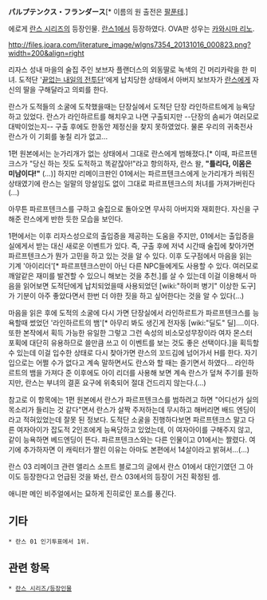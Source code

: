 '''パルプテンクス・フランダース'''[* 이름의 원 출전은 [[팔푼테]].]

에로게 [[란스 시리즈]]의 등장인물. [[란스1]]에서 등장하였다. OVA판 성우는 [[카와시마 리노]].

http://files.joara.com/literature_image/wlgns7354_20131016_000823.png?width=200&align=right

리자스 성내 마을의 술집 주인 보브자 플랜더스의 외동딸로 녹색의 긴 머리카락을 한 미녀. 도적단 '[[끝없는 내일의 전투단]]'에게 납치당한 상태에서 아버지 보브자가 [[란스]]에게 자신의 딸을 구해달라고 의뢰를 한다.

란스가 도적들의 소굴에 도착했을때는 단장실에서 도적단 단장 라인하르트에게 능욕당하고 있었다. 란스가 라인하르트를 해치우고 나면 구출되지만 --단장의 솜씨가 여러모로 대박이었는지-- 구출 후에도 한동안 제정신을 찾지 못하였었다. 물론 우리의 귀축전사 란스가 이 기회를 놓칠 리가 없고...

1편 원본에서는 눈가리개가 없는 상태에서 그대로 란스에게 범해졌다.[* 이때, 파르프텐크스가 "당신 하는 짓도 도적하고 똑같잖아!"라고 항의하자, 란스 왈, '''"틀리다, 이몸은 미남이다!"''' (...)] 하지만 리메이크판인 01에서는 파르프텐크스에게 눈가리개가 씌워진 상태였기에 란스는 일말의 망설임도 없이 그대로 파르프텐크스의 처녀를 가져가버린다(...)

아무튼 파르프텐크스를 구하고 술집으로 돌아오면 무사히 아버지와 재회한다. 자신을 구해준 란스에게 반한 듯한 모습을 보인다.

1편에서는 이후 리자스성으로의 출입증을 제공하는 도움을 주지만, 01에서는 출입증을 실에게서 받는 대신 새로운 이벤트가 있다. 즉, 구출 후에 저녁 시간때 술집에 찾아가면 파르프텐크스가 뭔가 고민을 하고 있는 것을 알 수 있다. 이후 도구점에서 마음을 읽는 기계 '아이리더'[* 파르프텐크스만이 아닌 다른 NPC들에게도 사용할 수 있다. 여러모로 깨알같은 재미를 발견할 수 있으니 해보는 것을 추천.]를 살 수 있는데 이걸 이용해서 마음을 읽어보면 도적단에게 납치되었을때 사용되었던 [wiki:"하이퍼 병기" 이상한 도구]가 기분이 아주 좋았다면서 한번 더 야한 짓을 하고 싶어한다는 것을 알 수 있다(...)

마음을 읽은 후에 도적의 소굴에 다시 가면 단장실에서 라인하르트가 파르프텐크스를 능욕할때 썼었던 '라인하르트의 뱀'[* 아무리 봐도 생긴게 전자동 [wiki:"딜도" 딜]....이다. 또한 본작에서 획득 가능한 유일한 그렇고 그런 속성의 비소모성무장이라 여자 몬스터 포획에 대단히 유용하므로 쓸만큼 쓰고 이 이벤트를 보는 것도 좋은 선택이다.]을 획득할 수 있는데 이걸 입수한 상태로 다시 찾아가면 란스의 꼬드김에 넘어가서 H를 한다. 자기 입으로는 어쩔 수가 없다고 계속 말하면서도 란스와 할 때는 즐기면서 하였다... 라인하르트의 뱀을 가져다 준 이후에도 아이 리더를 사용해 보면 계속 란스가 덮쳐 주기를 원하지만, 란스는 부녀의 결혼 요구에 위축되어 절대 건드리지 않는다.(...)

참고로 이 항목에는 1편 원본에서 란스가 파르프텐크스를 범하려고 하면 "어디선가 실의 목소리가 들리는 것 같다"면서 란스가 살짝 주저하는데 무시하고 해버리면 배드 엔딩이라고 적혀있었는데 잘못 된 정보다. 도적단 소굴을 진행하다보면 파르프텐크스 말고 다른 여자아이가 잡도적 2인조에게 능욕당하고 있었는데, 이 여자아이를 구해주지 않고, 같이 능욕하면 베드엔딩이 뜬다. 파르프텐크스와는 다른 인물이고 01에서는 짤렸다. 여기에 추가하자면 이 캐릭터가 짤린 이유는 아마도 본편에서 14살이라고 밝혀서...(...)

란스 03 리메이크 관련 앨리스 소프트 블로그의 글에서 란스 01에서 대인기였던 그 아이도 등장한다고 언급된 것을 봐선, 란스 03에서의 등장이 거진 확정된 셈.

애니판 메인 비주얼에서는 묘하게 진히로인 포스를 풍긴다.

== 기타 ==
 * 란스 01 인기투표에서 1위.

== 관련 항목 ==
 * [[란스 시리즈/등장인물]]
